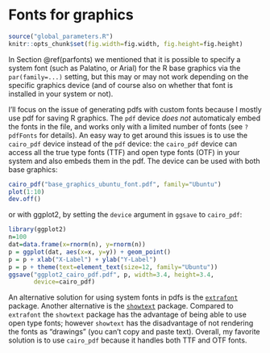 # Fonts for graphics {#fonts}

```r
source("global_parameters.R")
knitr::opts_chunk$set(fig.width=fig.width, fig.height=fig.height)
```

In Section \@ref(parfonts) we mentioned that it is possible to specify a system font (such as Palatino, or Arial) for the R base graphics via the `par(family=...)` setting, but this may or may not work depending on the specific graphics device (and of course also on whether that font is installed in your system or not). 

I'll focus on the issue of generating pdfs with custom fonts because I mostly use pdf for saving R graphics. The `pdf` device *does not* automaticaly embed the fonts in the file, and works only with a limited number of fonts (see `?pdfFonts` for details). An easy way to get around this issues is to use the `cairo_pdf` device instead of the `pdf` device: the `cairo_pdf` device can access all the true type fonts (TTF) and open type fonts (OTF) in your system and also embeds them in the pdf. The device can be used with both base graphics:

```r
cairo_pdf("base_graphics_ubuntu_font.pdf", family="Ubuntu")
plot(1:10)
dev.off()
```

or with ggplot2, by setting the `device` argument in `ggsave` to `cairo_pdf`:

```r
library(ggplot2)
n=100
dat=data.frame(x=rnorm(n), y=rnorm(n))
p = ggplot(dat, aes(x=x, y=y)) + geom_point()
p = p + xlab("X-Label") + ylab("Y-Label")
p = p + theme(text=element_text(size=12, family="Ubuntu"))
ggsave("ggplot2_cairo_pdf.pdf", p, width=3.4, height=3.4,
       device=cairo_pdf)
```

An alternative solution for using system fonts in pdfs is the [`extrafont`](https://cran.r-project.org/web/packages/extrafont/README.html) package. Another alternative is the [`showtext`](https://cran.rstudio.com/web/packages/showtext/index.html) package. Compared to `extrafont` the `showtext` package has the advantage of being able to use open type fonts; however `showtext` has the disadvantage of not rendering the fonts as "drawings" (you can't copy and paste text). Overall, my favorite solution is to use `cairo_pdf` because it handles both TTF and OTF fonts.



